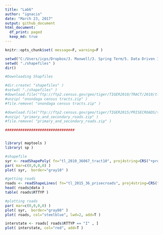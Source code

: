 ```yaml
---
title: "Lab6"
author: "ignacio"
date: "March 23, 2017"
output: github_document
html_document:
  df_print: paged
  keep_md: true
---
```


```r
knitr::opts_chunk$set( message=F, warning=F )

setwd("C:/Users/icps/Dropbox/3. Maxwell/3. Spring Term/5. Data Driven II/Labs/all-labs-ddmii-icps86/Lab6/")
setwd( "./shapefiles" )
dir()

```

```r
#Downloading Shapfiles

#dir.create( "shapefiles" )
#setwd( "./shapefiles" )
#download.file("ftp://ftp2.census.gov/geo/tiger/TIGER2010/TRACT/2010/tl_2010_36067_tract10.zip", "onondaga census tracts.zip" )
#unzip( "onondaga census tracts.zip" )
#file.remove( "onondaga census tracts.zip" )

#download.file("ftp://ftp2.census.gov/geo/tiger/TIGER2015/PRISECROADS/tl_2015_36_prisecroads.zip", "primary_and_secondary_roads.zip" )
#unzip( "primary_and_secondary_roads.zip" )
#file.remove( "primary_and_secondary_roads.zip" )

################################


library( maptools )
library( sp )

#shapefile
syr <- readShapePoly( fn="tl_2010_36067_tract10", proj4string=CRS("+proj=longlat +datum=WGS84") )
par( mar=c(0,0,0,0) )
plot( syr,  border="gray10" )

#getting roads
roads <- readShapeLines( fn="tl_2015_36_prisecroads", proj4string=CRS("+proj=longlat +datum=WGS84") )
head( roads@data )
table( roads$RTTYP )

#plotting roads
par( mar=c(0,0,0,0) )
plot( syr,  border="gray80" )
plot( roads, col="steelblue", lwd=2, add=T )

interstate <- roads[ roads$RTTYP == "I" , ]
plot( interstate, col="red", add=T ) 



```


